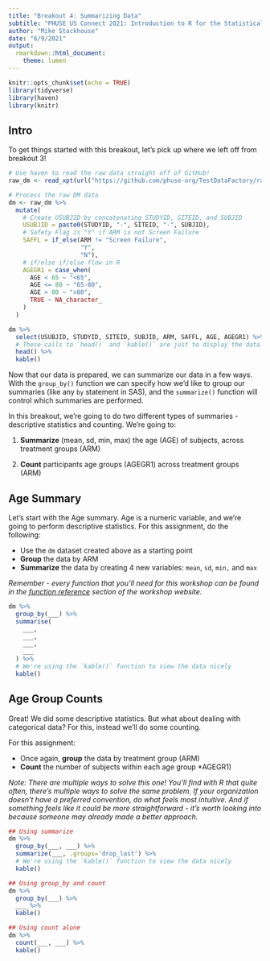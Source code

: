```yaml
---
title: "Breakout 4: Summarizing Data"
subtitle: "PHUSE US Connect 2021: Introduction to R for the Statistical Programmer"
author: "Mike Stackhouse"
date: "6/9/2021"
output:
  rmarkdown::html_document:
    theme: lumen
---
```


```r
knitr::opts_chunk$set(echo = TRUE)
library(tidyverse)
library(haven)
library(knitr)
```

## Intro

To get things started with this breakout, let's pick up where we left off from breakout 3!

```r
# Use haven to read the raw data straight off of GitHub!
raw_dm <- read_xpt(url("https://github.com/phuse-org/TestDataFactory/raw/main/Updated/TDF_SDTM/dm.xpt"))

# Process the raw DM data
dm <- raw_dm %>%
  mutate(
    # Create USUBJID by concatenating STUDYID, SITEID, and SUBJID
    USUBJID = paste0(STUDYID, "-", SITEID, "-", SUBJID),
    # Safety Flag is "Y" if ARM is not Screen Failure
    SAFFL = if_else(ARM != "Screen Failure",
                    "Y",
                    "N"),
    # if/else if/else flow in R
    AGEGR1 = case_when(
      AGE < 65 ~ "<65",
      AGE <= 80 ~ "65-80",
      AGE > 80 ~ ">80",
      TRUE ~ NA_character_
    )
  )

dm %>% 
  select(USUBJID, STUDYID, SITEID, SUBJID, ARM, SAFFL, AGE, AGEGR1) %>% 
  # These calls to `head()` and `kable()` are just to display the data nicely
  head() %>% 
  kable()
```

Now that our data is prepared, we can summarize our data in a few ways. With the `group_by()` function we can specify how we'd like to group our summaries (like any `by` statement in SAS), and the `summarize()` function will control which summaries are performed.

In this breakout, we're going to do two different types of summaries - descriptive statistics and counting. We're going to:

1)  **Summarize** (mean, sd, min, max) the age (AGE) of subjects, across treatment groups (ARM)

2)  **Count** participants age groups (AGEGR1) across treatment groups (ARM)

## Age Summary

Let's start with the Age summary. Age is a numeric variable, and we're going to perform descriptive statistics. For this assignment, do the following:

-   Use the `dm` dataset created above as a starting point
-   **Group** the data by ARM
-   **Summarize** the data by creating 4 new variables: `mean`, `sd`, `min,` and `max`

*Remember - every function that you'll need for this workshop can be found in the [function reference](https://atorus-connect.eastus2.cloudapp.azure.com/phuse_intro_to_r_2021/resources.html) section of the workshop website.*

```r
dm %>%
  group_by(___) %>%
  summarise(
    ___,
    ___,
    ___,
    ___
  ) %>% 
  # We're using the `kable()` function to view the data nicely
  kable()
```

## Age Group Counts

Great! We did some descriptive statistics. But what about dealing with categorical data? For this, instead we'll do some counting.

For this assignment:

-   Once again, **group** the data by treatment group (ARM)
-   **Count** the number of subjects within each age group \*AGEGR1)

*Note: There are multiple ways to solve this one! You'll find with R that quite often, there's multiple ways to solve the same problem. If your organization doesn't have a preferred convention, do what feels most intuitive. And if something feels like it could be more straightforward - it's worth looking into because someone may already made a better approach.*

```r
## Using summarize
dm %>% 
  group_by(___, ___) %>% 
  summarize(___, .groups='drop_last') %>% 
  # We're using the `kable()` function to view the data nicely
  kable()

## Using group_by and count
dm %>%
  group_by(___) %>% 
  ___ %>% 
  kable()

## Using count alone
dm %>% 
  count(___, ___) %>% 
  kable()
```
